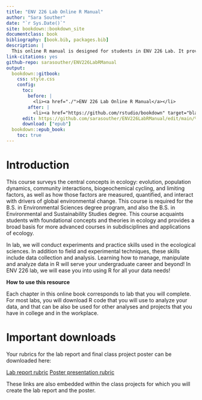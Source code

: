 ```yaml
---
title: "ENV 226 Lab Online R Manual"
author: "Sara Souther"
date: "`r Sys.Date()`"
site: bookdown::bookdown_site
documentclass: book
bibliography: [book.bib, packages.bib]
description: |
  This online R manual is designed for students in ENV 226 Lab. It provides an introduction to using R for ecological data analysis, focusing on practical exercises and coding tutorials.
link-citations: yes
github-repo: sarasouther/ENV226LabRManual
output:
  bookdown::gitbook:
    css: style.css
    config:
      toc:
        before: |
          <li><a href="./">ENV 226 Lab Online R Manual</a></li>
        after: |
          <li><a href="https://github.com/rstudio/bookdown" target="blank">Published with bookdown</a></li>
      edit: https://github.com/sarasouther/ENV226LabRManual/edit/main/%s
      download: ["epub"]
  bookdown::epub_book:
    toc: true
---
```

# Introduction

This course surveys the central concepts in ecology: evolution, population dynamics, community interactions, biogeochemical cycling, and limiting factors, as well as how those factors are measured, quantified, and interact with drivers of global environmental change. This course is required for the B.S. in Environmental Sciences degree program, and also the B.S. in Environmental and Sustainability Studies degree. This course acquaints students with foundational concepts and theories in ecology and provides a broad basis for more advanced courses in subdisciplines and applications of ecology. 

In lab, we will conduct experiments and practice skills used in the ecological sciences. In addition to field and experimental techniques, these skills include data collection and analysis. Learning how to manage, manipulate and analyze data in R will serve your undergraduate career and beyond! In ENV 226 lab, we will ease you into using R for all your data needs!

**How to use this resource**

Each chapter in this online book corresponds to lab that you will complete. For most labs, you will download R code that you will use to analyze your data, and that can be also be used for other analyses and projects that you have in college and in the workplace.

# Important downloads

Your rubrics for the lab report and final class project poster can be downloaded here:

[Lab report rubric](https://docs.google.com/document/d/1PlysFXMnZzTNnqcQtFkKqMUrEkeBC4Qw/export?format=docx)
[Poster presentation rubric](https://docs.google.com/document/d/1__T1jhAOm3JKRFCgicyOp7SqHQGBpwLU/export?format=docx)

These links are also embedded within the class projects for which you will create the lab report and the poster.
